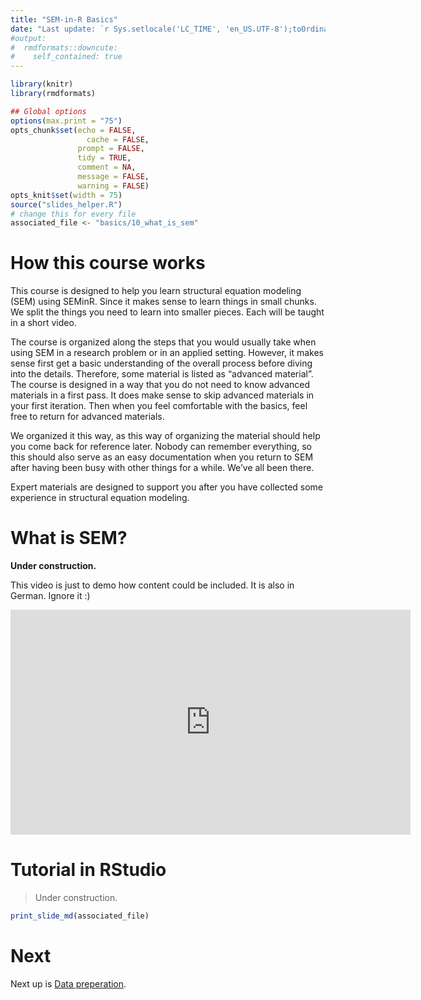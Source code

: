 ```yaml
---
title: "SEM-in-R Basics"
date: "Last update: `r Sys.setlocale('LC_TIME', 'en_US.UTF-8');toOrdinal::toOrdinalDate(Sys.time())`"
#output:
#  rmdformats::downcute:
#    self_contained: true
---
```



```r
library(knitr)
library(rmdformats)

## Global options
options(max.print = "75")
opts_chunk$set(echo = FALSE,
	             cache = FALSE,
               prompt = FALSE,
               tidy = TRUE,
               comment = NA,
               message = FALSE,
               warning = FALSE)
opts_knit$set(width = 75)
source("slides_helper.R")
# change this for every file
associated_file <- "basics/10_what_is_sem"
```


# How this course works
This course is designed to help you learn structural equation modeling (SEM) using SEMinR.
Since it makes sense to learn things in small chunks. We split the things you need to learn into
smaller pieces. Each will be taught in a short video. 

The course is organized along the steps that you would usually take when using SEM in a research problem or in an applied setting. However, it makes sense first get a basic understanding of the overall process before diving into the details.
Therefore, some material is listed as "advanced material". The course is designed in a way
that you do not need to know advanced materials in a first pass.
It does make sense to skip advanced materials in your first iteration. Then when you feel comfortable with the basics, feel free to return for advanced materials.

We organized it this way, as this way of organizing the material should help you come back for reference later.
Nobody can remember everything, so this should also serve as an easy documentation when you return to SEM after having been busy with other things for a while. We've all been there. 

Expert materials are designed to support you after you have collected some experience in structural equation modeling. 






# What is SEM?
<div class="alert alert-info">
**Under construction.**

This video is just to demo how content could be included. It is also in German. Ignore it :)
</div>

<iframe width="640" height="360" src="https://www.youtube.com/embed/5ZXsIRI4Wlc" frameborder="0" allow="accelerometer; autoplay; clipboard-write; encrypted-media; gyroscope; picture-in-picture" allowfullscreen data-external="1"></iframe>



# Tutorial in RStudio

> Under construction.

```r
print_slide_md(associated_file)

```


# Next

Next up is [Data preperation](data-prep-basics.html).


